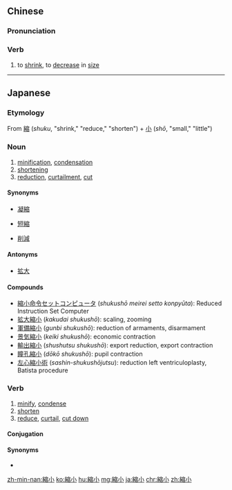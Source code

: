 {{also|缩小}}
==Chinese==
{{zh-forms|s=缩小}}

===Pronunciation===
{{zh-pron
|m=suōxiǎo
|c=suk1 siu2
|mn=qz,xm,zz:sok-siáu/tw:sok-sió/xm,zz:siok-siáu
|cat=v
}}

===Verb===
{{zh-verb}}

# to [[shrink]], to [[decrease]] in [[size]]

----

==Japanese==
{{ja-kanjitab|しゅく|しょう|yomi=on}}

===Etymology===
From [[縮]] (''shuku'', "shrink," "reduce," "shorten") + [[小]] (''shō'', "small," "little")

===Noun===
{{ja-noun|しゅくしょう}}

# [[minification]], [[condensation]]
# [[shortening]]
# [[reduction]], [[curtailment]], [[cut]]

====Synonyms====
* {{sense|condense}} [[凝縮]]
* {{sense|shortening}} [[短縮]]
* {{sense|reduction}} [[削減]]

====Antonyms====
* [[拡大]]

====Compounds====
* [[縮小命令セットコンピュータ]] (''shukushō meirei setto konpyūta''): Reduced Instruction Set Computer
* [[拡大縮小]] (''kakudai shukushō''): scaling, zooming
* [[軍備縮小]] (''gunbi shukushō''): reduction of armaments, disarmament
* [[景気縮小]] (''keiki shukushō''): economic contraction
* [[輸出縮小]] (''shushutsu shukushō''): export reduction, export contraction
* [[瞳孔縮小]] (''dōkō shukushō''): pupil contraction
* [[左心縮小術]] (''sashin-shukushōjutsu''): reduction left ventriculoplasty, Batista procedure

===Verb===
{{ja-verb-suru|しゅくしょう}}

# [[minify]], [[condense]]
# [[shorten]]
# [[reduce]], [[curtail]], [[cut down]]
#: {{ja-usex|事業の規模を縮小した。|じぎょう の きぼ を しゅくしょう した。|The company reduced their business.}}

====Conjugation====
{{ja-suru|しゅくしょう}}

====Synonyms====
* {{ja-r|縮める|ちぢめる}}

[[zh-min-nan:縮小]]
[[ko:縮小]]
[[hu:縮小]]
[[mg:縮小]]
[[ja:縮小]]
[[chr:縮小]]
[[zh:縮小]]